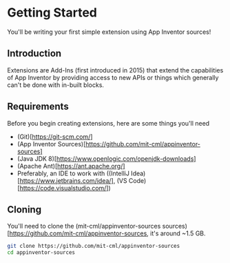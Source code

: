 # Getting Started

You'll be writing your first simple extension using App Inventor sources!

## Introduction

Extensions are Add-Ins (first introduced in 2015) that extend the capabilities of App Inventor by providing access to new APIs or things which generally can't be done with in-built blocks.

## Requirements

Before you begin creating extensions, here are some things you'll need

- (Git)[https://git-scm.com/]
- (App Inventor Sources)[https://github.com/mit-cml/appinventor-sources]
- (Java JDK 8)[https://www.openlogic.com/openjdk-downloads]
- (Apache Ant)[https://ant.apache.org/]
- Preferably, an IDE to work with ((IntelliJ Idea)[https://www.jetbrains.com/idea/], (VS Code)[https://code.visualstudio.com/])

## Cloning

You'll need to clone the (mit-cml/appinventor-sources sources)[https://github.com/mit-cml/appinventor-sources, it's around ~1.5 GB.

```bash
git clone https://github.com/mit-cml/appinventor-sources
cd appinventor-sources
```